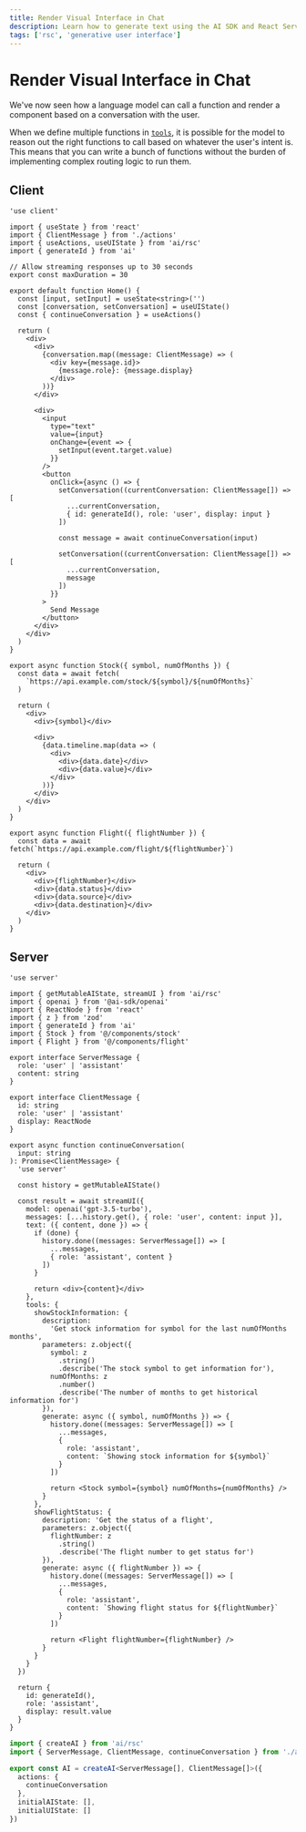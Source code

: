 ```yaml
---
title: Render Visual Interface in Chat
description: Learn how to generate text using the AI SDK and React Server Components.
tags: ['rsc', 'generative user interface']
---
```


# Render Visual Interface in Chat

We've now seen how a language model can call a function and render a component based on a conversation with the user.

When we define multiple functions in [`tools`](/docs/reference/ai-sdk-core/generate-text#tools), it is possible for the model to reason out the right functions to call based on whatever the user's intent is. This means that you can write a bunch of functions without the burden of implementing complex routing logic to run them.

## Client

```tsx filename='app/page.tsx'
'use client'

import { useState } from 'react'
import { ClientMessage } from './actions'
import { useActions, useUIState } from 'ai/rsc'
import { generateId } from 'ai'

// Allow streaming responses up to 30 seconds
export const maxDuration = 30

export default function Home() {
  const [input, setInput] = useState<string>('')
  const [conversation, setConversation] = useUIState()
  const { continueConversation } = useActions()

  return (
    <div>
      <div>
        {conversation.map((message: ClientMessage) => (
          <div key={message.id}>
            {message.role}: {message.display}
          </div>
        ))}
      </div>

      <div>
        <input
          type="text"
          value={input}
          onChange={event => {
            setInput(event.target.value)
          }}
        />
        <button
          onClick={async () => {
            setConversation((currentConversation: ClientMessage[]) => [
              ...currentConversation,
              { id: generateId(), role: 'user', display: input }
            ])

            const message = await continueConversation(input)

            setConversation((currentConversation: ClientMessage[]) => [
              ...currentConversation,
              message
            ])
          }}
        >
          Send Message
        </button>
      </div>
    </div>
  )
}
```

```tsx filename='components/stock.tsx'
export async function Stock({ symbol, numOfMonths }) {
  const data = await fetch(
    `https://api.example.com/stock/${symbol}/${numOfMonths}`
  )

  return (
    <div>
      <div>{symbol}</div>

      <div>
        {data.timeline.map(data => (
          <div>
            <div>{data.date}</div>
            <div>{data.value}</div>
          </div>
        ))}
      </div>
    </div>
  )
}
```

```tsx filename='components/flight.tsx'
export async function Flight({ flightNumber }) {
  const data = await fetch(`https://api.example.com/flight/${flightNumber}`)

  return (
    <div>
      <div>{flightNumber}</div>
      <div>{data.status}</div>
      <div>{data.source}</div>
      <div>{data.destination}</div>
    </div>
  )
}
```

## Server

```tsx filename='app/actions.tsx'
'use server'

import { getMutableAIState, streamUI } from 'ai/rsc'
import { openai } from '@ai-sdk/openai'
import { ReactNode } from 'react'
import { z } from 'zod'
import { generateId } from 'ai'
import { Stock } from '@/components/stock'
import { Flight } from '@/components/flight'

export interface ServerMessage {
  role: 'user' | 'assistant'
  content: string
}

export interface ClientMessage {
  id: string
  role: 'user' | 'assistant'
  display: ReactNode
}

export async function continueConversation(
  input: string
): Promise<ClientMessage> {
  'use server'

  const history = getMutableAIState()

  const result = await streamUI({
    model: openai('gpt-3.5-turbo'),
    messages: [...history.get(), { role: 'user', content: input }],
    text: ({ content, done }) => {
      if (done) {
        history.done((messages: ServerMessage[]) => [
          ...messages,
          { role: 'assistant', content }
        ])
      }

      return <div>{content}</div>
    },
    tools: {
      showStockInformation: {
        description:
          'Get stock information for symbol for the last numOfMonths months',
        parameters: z.object({
          symbol: z
            .string()
            .describe('The stock symbol to get information for'),
          numOfMonths: z
            .number()
            .describe('The number of months to get historical information for')
        }),
        generate: async ({ symbol, numOfMonths }) => {
          history.done((messages: ServerMessage[]) => [
            ...messages,
            {
              role: 'assistant',
              content: `Showing stock information for ${symbol}`
            }
          ])

          return <Stock symbol={symbol} numOfMonths={numOfMonths} />
        }
      },
      showFlightStatus: {
        description: 'Get the status of a flight',
        parameters: z.object({
          flightNumber: z
            .string()
            .describe('The flight number to get status for')
        }),
        generate: async ({ flightNumber }) => {
          history.done((messages: ServerMessage[]) => [
            ...messages,
            {
              role: 'assistant',
              content: `Showing flight status for ${flightNumber}`
            }
          ])

          return <Flight flightNumber={flightNumber} />
        }
      }
    }
  })

  return {
    id: generateId(),
    role: 'assistant',
    display: result.value
  }
}
```

```typescript filename='app/ai.ts'
import { createAI } from 'ai/rsc'
import { ServerMessage, ClientMessage, continueConversation } from './actions'

export const AI = createAI<ServerMessage[], ClientMessage[]>({
  actions: {
    continueConversation
  },
  initialAIState: [],
  initialUIState: []
})
```
